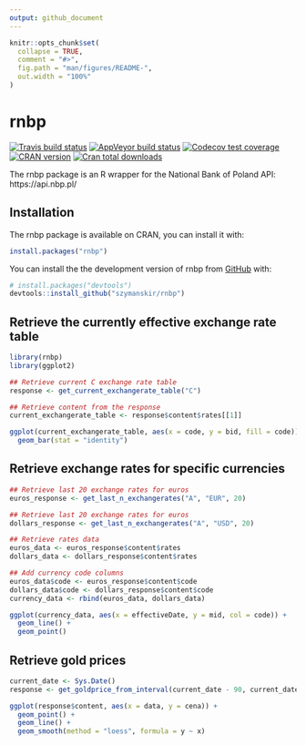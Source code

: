 ```yaml
---
output: github_document
---
```



```r
knitr::opts_chunk$set(
  collapse = TRUE,
  comment = "#>",
  fig.path = "man/figures/README-",
  out.width = "100%"
)
```
# rnbp

[![Travis build status](https://travis-ci.com/szymanskir/rnbp.svg?branch=master)](https://travis-ci.com/szymanskir/rnbp?branch=master)
[![AppVeyor build status](https://ci.appveyor.com/api/projects/status/github/szymanskir/rnbp?branch=master&svg=true)](https://ci.appveyor.com/project/szymanskir/rnbp)
[![Codecov test coverage](https://codecov.io/gh/szymanskir/rnbp/branch/master/graph/badge.svg)](https://codecov.io/gh/szymanskir/rnbp?branch=master)
[![CRAN version](https://www.r-pkg.org/badges/version/rnbp)](https://www.r-pkg.org/badges/version/rnbp)
[![Cran total downloads](https://cranlogs.r-pkg.org/badges/grand-total/rnbp)](https://cranlogs.r-pkg.org/badges/grand-total/rnbp)

The rnbp package is an R wrapper for the National Bank of Poland API: https://api.nbp.pl/

## Installation

The rnbp package is available on CRAN, you can install it with:

```r
install.packages("rnbp")
```

You can install the the development version of rnbp from [GitHub](https://github.com/) with:

``` r
# install.packages("devtools")
devtools::install_github("szymanskir/rnbp")
```
## Retrieve the currently effective exchange rate table
```r
library(rnbp)
library(ggplot2)

## Retrieve current C exchange rate table
response <- get_current_exchangerate_table("C")

## Retrieve content from the response
current_exchangerate_table <- response$content$rates[[1]]

ggplot(current_exchangerate_table, aes(x = code, y = bid, fill = code)) + 
  geom_bar(stat = "identity")
```

## Retrieve exchange rates for specific currencies 
```r
## Retrieve last 20 exchange rates for euros
euros_response <- get_last_n_exchangerates("A", "EUR", 20)

## Retrieve last 20 exchange rates for euros
dollars_response <- get_last_n_exchangerates("A", "USD", 20)

## Retrieve rates data
euros_data <- euros_response$content$rates
dollars_data <- dollars_response$content$rates

## Add currency code columns
euros_data$code <- euros_response$content$code
dollars_data$code <- dollars_response$content$code
currency_data <- rbind(euros_data, dollars_data)

ggplot(currency_data, aes(x = effectiveDate, y = mid, col = code)) +
  geom_line() + 
  geom_point()
```

## Retrieve gold prices
```r
current_date <- Sys.Date()
response <- get_goldprice_from_interval(current_date - 90, current_date)

ggplot(response$content, aes(x = data, y = cena)) + 
  geom_point() +
  geom_line() +
  geom_smooth(method = "loess", formula = y ~ x)
```
